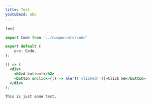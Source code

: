 ```yaml
---
title: Test
youtubeId: abc
---
```


Test

```js
import Code from '../components/code'

export default {
	pre: Code,
};
```

```jsx react-live
() => (
  <div>
    <h2>A button!</h2>
    <button onClick={() => alert('clicked!')}>Click me</button>
  </div>
);
```

```
This is just some text.
```